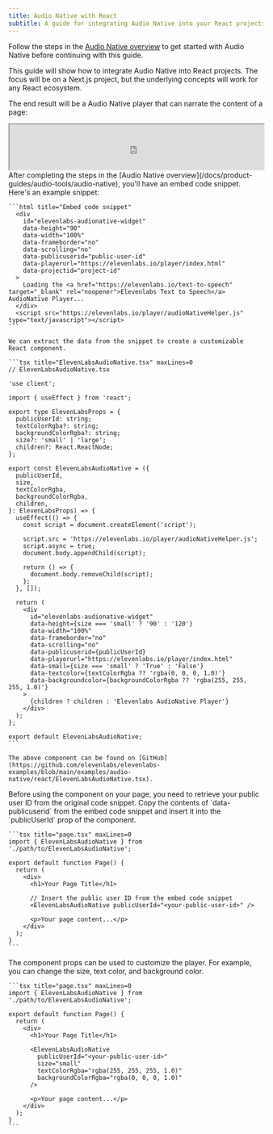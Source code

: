 ```yaml
---
title: Audio Native with React
subtitle: A guide for integrating Audio Native into your React projects
---
```


<Info>Follow the steps in the [Audio Native overview](/docs/product-guides/audio-tools/audio-native) to get started with Audio Native before continuing with this guide.</Info>

This guide will show how to integrate Audio Native into React projects. The focus will be on a Next.js project, but the underlying concepts will work for any React ecosystem.

The end result will be a Audio Native player that can narrate the content of a page:

<iframe
  width="100%"
  height="90"
  seamless
  src="https://elevenlabs.io/player/index.html?publicUserId=4d7f6f3d38ae27705f5b516ffd3e413a09baa48667073d385e5be1be773eaf69&projectId=gLj1spzTwuTgKuOtyfnX&small=true&textColor=rgba(0,%200,%200,%201)&backgroundColor=rgba(255,%20255,%20255,%201)"
></iframe>

<Steps>
  <Step title="Create a Audio Native React component">
    After completing the steps in the [Audio Native overview](/docs/product-guides/audio-tools/audio-native), you'll have an embed code snippet. Here's an example snippet:

    ```html title="Embed code snippet"
      <div
        id="elevenlabs-audionative-widget"
        data-height="90"
        data-width="100%"
        data-frameborder="no"
        data-scrolling="no"
        data-publicuserid="public-user-id"
        data-playerurl="https://elevenlabs.io/player/index.html"
        data-projectid="project-id"
      >
        Loading the <a href="https://elevenlabs.io/text-to-speech" target="_blank" rel="noopener">Elevenlabs Text to Speech</a> AudioNative Player...
      </div>
      <script src="https://elevenlabs.io/player/audioNativeHelper.js" type="text/javascript"></script>
    ```

    We can extract the data from the snippet to create a customizable React component.

    ```tsx title="ElevenLabsAudioNative.tsx" maxLines=0
    // ElevenLabsAudioNative.tsx

    'use client';

    import { useEffect } from 'react';

    export type ElevenLabsProps = {
      publicUserId: string;
      textColorRgba?: string;
      backgroundColorRgba?: string;
      size?: 'small' | 'large';
      children?: React.ReactNode;
    };

    export const ElevenLabsAudioNative = ({
      publicUserId,
      size,
      textColorRgba,
      backgroundColorRgba,
      children,
    }: ElevenLabsProps) => {
      useEffect(() => {
        const script = document.createElement('script');

        script.src = 'https://elevenlabs.io/player/audioNativeHelper.js';
        script.async = true;
        document.body.appendChild(script);

        return () => {
          document.body.removeChild(script);
        };
      }, []);

      return (
        <div
          id="elevenlabs-audionative-widget"
          data-height={size === 'small' ? '90' : '120'}
          data-width="100%"
          data-frameborder="no"
          data-scrolling="no"
          data-publicuserid={publicUserId}
          data-playerurl="https://elevenlabs.io/player/index.html"
          data-small={size === 'small' ? 'True' : 'False'}
          data-textcolor={textColorRgba ?? 'rgba(0, 0, 0, 1.0)'}
          data-backgroundcolor={backgroundColorRgba ?? 'rgba(255, 255, 255, 1.0)'}
        >
          {children ? children : 'Elevenlabs AudioNative Player'}
        </div>
      );
    };

    export default ElevenLabsAudioNative;
    ```

    The above component can be found on [GitHub](https://github.com/elevenlabs/elevenlabs-examples/blob/main/examples/audio-native/react/ElevenLabsAudioNative.tsx).
  </Step>
  <Step title="Use the Audio Native component">
    Before using the component on your page, you need to retrieve your public user ID from the original code snippet. Copy the contents of `data-publicuserid` from the embed code snippet and insert it into the `publicUserId` prop of the component.

    ```tsx title="page.tsx" maxLines=0
    import { ElevenLabsAudioNative } from './path/to/ElevenLabsAudioNative';

    export default function Page() {
      return (
        <div>
          <h1>Your Page Title</h1>

          // Insert the public user ID from the embed code snippet
          <ElevenLabsAudioNative publicUserId="<your-public-user-id>" />

          <p>Your page content...</p>
        </div>
      );
    }
    ```
  </Step>
  <Step title="Customize the player with component props">
    The component props can be used to customize the player. For example, you can change the size, text color, and background color.

    ```tsx title="page.tsx" maxLines=0
    import { ElevenLabsAudioNative } from './path/to/ElevenLabsAudioNative';

    export default function Page() {
      return (
        <div>
          <h1>Your Page Title</h1>

          <ElevenLabsAudioNative
            publicUserId="<your-public-user-id>"
            size="small"
            textColorRgba="rgba(255, 255, 255, 1.0)"
            backgroundColorRgba="rgba(0, 0, 0, 1.0)"
          />

          <p>Your page content...</p>
        </div>
      );
    }
    ```
  </Step>
</Steps>
